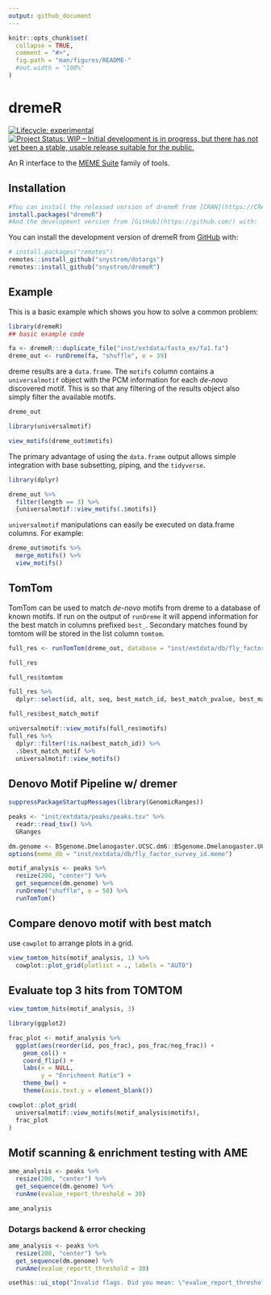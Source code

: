 ```yaml
---
output: github_document
---
```


<!-- README.md is generated from README.Rmd. Please edit that file -->

```r
knitr::opts_chunk$set(
  collapse = TRUE,
  comment = "#>",
  fig.path = "man/figures/README-"
  #out.width = "100%"
)
```

# dremeR

<!-- badges: start -->
[![Lifecycle: experimental](https://img.shields.io/badge/lifecycle-experimental-orange.svg)](https://www.tidyverse.org/lifecycle/#experimental)
[![Project Status: WIP – Initial development is in progress, but there has not yet been a stable, usable release suitable for the public.](https://www.repostatus.org/badges/latest/wip.svg)](https://www.repostatus.org/#wip)
<!-- badges: end -->

An R interface to the [MEME Suite](http://meme-suite.org/) family of tools.

## Installation


```r
#You can install the released version of dremeR from [CRAN](https://CRAN.R-project.org) with:
install.packages("dremeR")
#And the development version from [GitHub](https://github.com/) with:
```

You can install the development version of dremeR from [GitHub](https://github.com/) with:

```r
# install.packages("remotes")
remotes::install_github("snystrom/dotargs")
remotes::install_github("snystrom/dremeR")
```
## Example

This is a basic example which shows you how to solve a common problem:

```r
library(dremeR)
## basic example code
```

```r
fa <- dremeR:::duplicate_file("inst/extdata/fasta_ex/fa1.fa")
dreme_out <- runDreme(fa, "shuffle", e = 39)
```

dreme results are a `data.frame`. The `motifs` column contains a `universalmotif` object with the PCM information for each *de-novo* discovered motif. This is so that any filtering of the results object also simply filter the available motifs.
```r
dreme_out
```
```r
library(universalmotif)

view_motifs(dreme_out$motifs)
```
The primary advantage of using the `data.frame` output allows simple integration with base subsetting, piping, and the `tidyverse`.
```r
library(dplyr)

dreme_out %>% 
  filter(length == 3) %>% 
  {universalmotif::view_motifs(.$motifs)}
```

`universalmotif` manipulations can easily be executed on data.frame columns. For example:
```r
dreme_out$motifs %>% 
  merge_motifs() %>% 
  view_motifs()
```

## TomTom 
TomTom can be used to match *de-novo* motifs from dreme to a database of known
motifs. If run on the output of `runDreme` it will append information for the best match in columns prefixed `best_`. Secondary matches found by tomtom will be stored in the list column `tomtom`. 
```r
full_res <- runTomTom(dreme_out, database = "inst/extdata/db/fly_factor_survey_id.meme")
```
```r
full_res
```
```r
full_res$tomtom
```

```r
full_res %>% 
  dplyr::select(id, alt, seq, best_match_id, best_match_pvalue, best_match_evalue, best_match_motif)
```
```r
full_res$best_match_motif
```

```r
universalmotif::view_motifs(full_res$motifs)
full_res %>% 
  dplyr::filter(!is.na(best_match_id)) %>% 
  .$best_match_motif %>% 
  universalmotif::view_motifs()
```
## Denovo Motif Pipeline w/ dremer
```r
suppressPackageStartupMessages(library(GenomicRanges))

peaks <- "inst/extdata/peaks/peaks.tsv" %>%
  readr::read_tsv() %>%
  GRanges
```
```r
dm.genome <- BSgenome.Dmelanogaster.UCSC.dm6::BSgenome.Dmelanogaster.UCSC.dm6
options(meme_db = "inst/extdata/db/fly_factor_survey_id.meme")

motif_analysis <- peaks %>% 
  resize(200, "center") %>% 
  get_sequence(dm.genome) %>% 
  runDreme("shuffle", e = 50) %>% 
  runTomTom()
```

## Compare denovo motif with best match

use `cowplot` to arrange plots in a grid.
```r
view_tomtom_hits(motif_analysis, 1) %>% 
  cowplot::plot_grid(plotlist = ., labels = "AUTO")
```

## Evaluate top 3 hits from TOMTOM

```r
view_tomtom_hits(motif_analysis, 3)
```
```r
library(ggplot2)

frac_plot <- motif_analysis %>% 
  ggplot(aes(reorder(id, pos_frac), pos_frac/neg_frac)) +
    geom_col() + 
    coord_flip() +
    labs(x = NULL,
         y = "Enrichment Ratio") +
    theme_bw() +
    theme(axis.text.y = element_blank())
```

```r
cowplot::plot_grid(
  universalmotif::view_motifs(motif_analysis$motifs),
  frac_plot
)
```

## Motif scanning & enrichment testing with AME
```r
ame_analysis <- peaks %>% 
  resize(200, "center") %>% 
  get_sequence(dm.genome) %>% 
  runAme(evalue_report_threshold = 30)
```
```r
ame_analysis
```

### Dotargs backend & error checking

```r
ame_analysis <- peaks %>% 
  resize(200, "center") %>% 
  get_sequence(dm.genome) %>% 
  runAme(evalue_reportt_threshold = 30)
```
```r
usethis::ui_stop("Invalid flags. Did you mean: \"evalue_report_threshold\" instead of: \"evalue_reportt_threshold\"")
```

